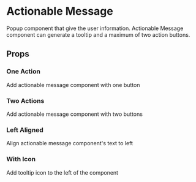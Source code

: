 

# Actionable Message

Popup component that give the user information. Actionable Message component can generate a tooltip and a maximum of two action buttons.

<Canvas>
  <Story id="components-ui-actionablemessage--default-story" />
</Canvas>

## Props

<ArgsTable of={ActionableMessage} />

### One Action

Add actionable message component with one button

<Canvas>
  <Story id="components-ui-actionablemessage--one-action" />
</Canvas>

### Two Actions

Add actionable message component with two buttons

<Canvas>
  <Story id="components-ui-actionablemessage--two-actions" />
</Canvas>

### Left Aligned

Align actionable message component's text to left

<Canvas>
  <Story id="components-ui-actionablemessage--left-aligned" />
</Canvas>

### With Icon

Add tooltip icon to the left of the component

<Canvas>
  <Story id="components-ui-actionablemessage--with-icon" />
</Canvas>
